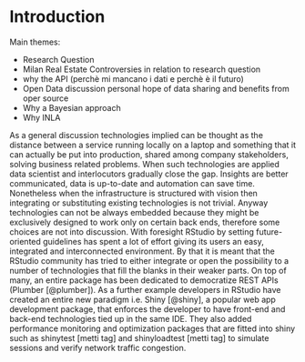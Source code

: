 # Introduction {#intro}

<!--  You can label chapter and section titles using `{#label}` after them, e.g., we can reference Chapter \@ref(intro). If you do not manually label them, there will be automatic labels anyway, e.g., Chapter \@ref(methods).-->

Main themes: 

- Research Question
- Milan Real Estate Controversies in relation to research question
- why the API (perchè mi mancano i dati e perchè è il futuro)
- Open Data discussion personal hope of data sharing and benefits from oper source
- Why a Bayesian approach
- Why INLA 


<!-- estratto dall'introduzione dellpinfrastrutture, ha senso messo qua  -->
As a general discussion technologies implied can be thought as the distance between a service running locally on a laptop and something that it can actually be put into production, shared among company stakeholders, solving business related problems. When such technologies are applied data scientist and interlocutors gradually close the gap. Insights are better communicated, data is up-to-date and automation can save time. Nonetheless when the infrastructure is structured with vision then integrating or substituting existing technologies is not trivial. Anyway technologies can not be always embedded because they might be exclusively designed to work only on certain back ends, therefore some choices are not into discussion. With foresight RStudio by setting future-oriented guidelines has spent a lot of effort giving its users an easy, integrated and interconnected environment. By that it is meant that the RStudio community has tried to either integrate or open the possibility to a number of technologies that fill the blanks in their weaker parts. On top of many, an entire package has been dedicated to democratize REST APIs (Plumber [@plumber]). As a further example developers in RStudio have created an entire new paradigm i.e. Shiny [@shiny], a popular web app development package, that enforces the developer to have front-end and back-end technologies tied up in the same IDE. They also added performance monitoring and optimization packages that are fitted into shiny such as shinytest [metti tag] and shinyloadtest [metti tag] to simulate sessions and verify network traffic congestion.
